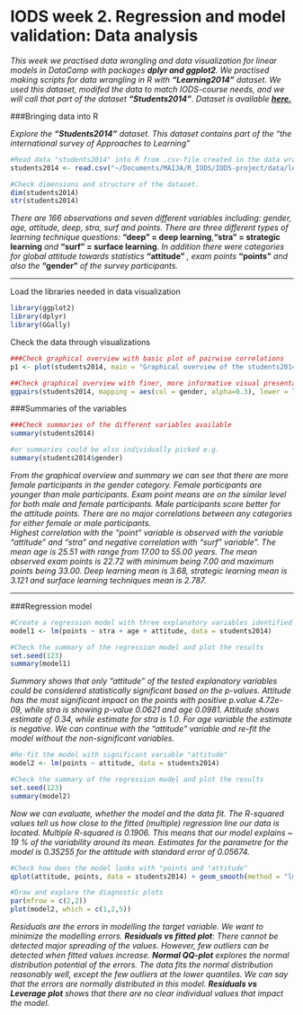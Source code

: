 # IODS week 2. Regression and model validation: Data analysis 

*This week we practised data wrangling and data visualization for linear models in DataCamp with packages __dplyr and ggplot2__. 
We practised making scripts for data wrangling in R with __"Learning2014"__ dataset. We used this dataset, modifed the data to match IODS-course needs, and we will call that part of the dataset __"Students2014"__.   Dataset is available [__here.__](http://www.helsinki.fi/~kvehkala/JYTmooc/JYTOPKYS3-data.txt)*

###Bringing data into R

*Explore the __"Students2014"__ dataset. This dataset contains part of the "the international survey of Approaches to Learning"*
```r
#Read data "students2014" into R from .csv-file created in the data wrangling part of week2.
students2014 <- read.csv("~/Documents/MAIJA/R_IODS/IODS-project/data/learning2014.csv", row.names = 1)
```

```r
#Check dimensions and structure of the dataset.
dim(students2014)
str(students2014)


```
*There are 166 observations and seven different variables including: gender, age, attitude, deep, stra, surf and points. There are three different types of learning technique questions:* **"deep" = deep learning**,**"stra" = strategic learning** *and* **"surf" = surface learning**. *In addition there were categories for global attitude towards statistics* **"attitude"** *,  exam points* **"points"** *and also the* **"gender"** *of the survey participants.*

***

Load the libraries needed in data visualization
```r
library(ggplot2)
library(dplyr)
library(GGally)
```
Check the data through visualizations
```r
###Check graphical overview with basic plot of pairwise correlations
p1 <- plot(students2014, main = "Graphical overview of the students2014 dataset")

##Check graphical overview with finer, more informative visual presentation of pairwise correlation plot, with ggpairs
ggpairs(students2014, mapping = aes(col = gender, alpha=0.3), lower = list(combo = wrap("facethist", bins = 20)))

```

###Summaries of the variables
```r
###Check summaries of the different variables available 
summary(students2014)

#or summaries could be also individually picked e.g.
summary(students2014$gender)
```
*From* *the graphical overview and summary we can see that there are more female participants in the gender category.* *Female participants are younger than male participants.* *Exam point means are on the similar level for both male and female participants. Male participants score better for the attitude points.* *There are no major correlations between any categories for either female or male participants.*  
*Highest* *correlation with the "point" variable is observed with the variable "attitude" and "stra" and negative correlation* *with "surf" variable".* *The mean age is 25.51 with range from 17.00 to 55.00 years. The mean observed exam points is 22.72 with* *minimum being 7.00 and maximum points being 33.00. Deep learning mean is 3.68, strategic learning mean is 3.121 and surface learning techniques mean is 2.787.*  

***

###Regression model
```r

#Create a regression model with three explanatory variables identified from pairwise correlation plot:stra + age + attitude,
model1 <- lm(points ~ stra + age + attitude, data = students2014)

#Check the summary of the regression model and plot the results
set.seed(123)
summary(model1)
```
*Summary shows that only "attitude" of the tested explanatory variables could be considered statistically significant based on the p-values. Attitude has the most significant impact on the points with positive p.value 4.72e-09, while stra is showing p-value 0.0621 and age 0.0981. Attitude shows estimate of 0.34, while estimate for stra is 1.0. For age variable the estimate is negative. We can continue with the "attitude" variable and re-fit the model without the non-significant variables.*


```r
#Re-fit the model with significant variable "attitude"
model2 <- lm(points ~ attitude, data = students2014)

#Check the summary of the regression model and plot the results
set.seed(123)
summary(model2)
```
*Now we can evaluate, whether the model and the data fit.*
*The R-squared values tell us how close to the fitted (multiple) regression line our data is located. Multiple R-squared is 0.1906. This means that our model explains ~ 19 % of the variability around its mean.*
*Estimates* *for the parametre for the model is 0.35255 for the attitude with standard error of 0.05674.*

```r
#Check how does the model looks with "points and "attitude"
qplot(attitude, points, data = students2014) + geom_smooth(method = "lm")

```

```r
#Draw and explore the diagnostic plots
par(mfrow = c(2,2))
plot(model2, which = c(1,2,5))
```


*Residuals are the errors in modelling the target variable. We want to minimize the modelling errors.* __*Residuals vs fitted plot*__: *There cannot be detected major spreading of the values. However, few outliers can be detected when fitted values increase.* __*Normal QQ-plot*__ *explores the normal distribution potential of the errors. The data fits the normal distribution reasonably well, except the few outliers at the lower quantiles. We can say that the errors are normally distributed in this model.* __*Residuals vs Leverage plot*__ *shows that there are no clear individual values that impact the model.*


```r

```


```r

```

